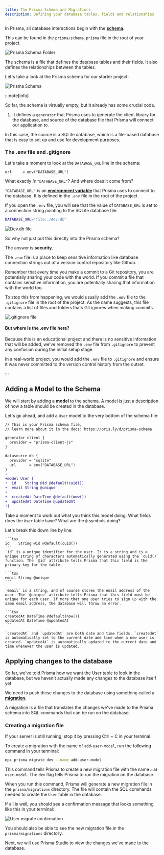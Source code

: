 ```yaml
---
title: The Prisma Schema and Migrations
description: Defining your database tables, fields and relationships
---
```



In Prisma, all database interactions begin with the [**schema**](https://www.prisma.io/docs/orm/prisma-schema/overview).

This can be found in the `prisma/schema.prisma` file in the root of your project.

![Prisma Schema Folder](src/assets/png/prisma/prisma-schema-folder.png)

The schema is a file that defines the database tables and their fields. It also defines the relationships between the tables.

Let's take a look at the Prisma schema for our starter project:

![Prisma Schema](src/assets/png/prisma/prisma-schema-start.png)

:::note[Info]

So far, the schema is virtually empty, but it already has some crucial code.

1. It defines a `generator` that Prisma uses to generate the client library for the database, and source of the database file that Prisma will connect our application to.

In this case, the source is a SQLite database, which is a file-based database that is easy to set up and use for development purposes.

### The .env file and .gitignore

Let's take a moment to look at the `DATABASE_URL` line in the schema:

```tsx
url     = env("DATABASE_URL")
```

What exactly *is* `"DATABASE_URL"`? And where does it come from?

`"DATABASE_URL"` is an [**environment variable**](https://www.freecodecamp.org/news/what-are-environment-variables-and-how-can-i-use-them-with-gatsby-and-netlify/#what-are-environment-variables) that Prisma uses to connect to the database. It is defined in the `.env` file in the root of the project.

If you open the `.env` file, you will see that the value of `DATABASE_URL` is set to a connection string pointing to the SQLite database file:

```bash
DATABASE_URL="file:./dev.db"
```

![Dev.db file](src/assets/png/prisma/dev-db-file.png)

So why not just put this directly into the Prisma schema?

The answer is **security**.

The `.env` file is a place to keep sensitive information like database connection strings out of a version control repository like Github.

Remember that every time you make a commit to a Git repository, you are potentially sharing your code with the world. If you commit a file that contains sensitive information, you are potentially sharing that information with the world too.

To stop this from happening, we would usually add the `.env` file to the `.gitignore` file in the root of the project. As the name suggests, this file contains a list of files and folders thats Git ignores when making commits.

![.gitignore file](src/assets/png/prisma/gitignore-file.png)

#### But where is the .env file here?

Because this is an educational project and there is no sensitive information that will be added, we've removed the `.env` file from `.gitignore` to prevent any confusion during the initial setup stage.

In a real-world project, you would add the `.env` file to `.gitignore` and ensure it was never committed to the version control history from the outset.

:::

## Adding a Model to the Schema

We will start by adding a [**model**](https://www.prisma.io/docs/orm/prisma-schema/data-model/models) to the schema. A model is just a description of how a table should be created in the database.

Let's go ahead, and add a `User` model to the very bottom of the schema file:

```diff lang="tsx" title="prisma/schema.prisma"
// This is your Prisma schema file,
// learn more about it in the docs: https://pris.ly/d/prisma-schema

generator client {
  provider = "prisma-client-js"
}

datasource db {
  provider = "sqlite"
  url      = env("DATABASE_URL")
}
+
+model User {
+  id    String @id @default(cuid())
+  email String @unique
+
+  createdAt DateTime @default(now())
+  updatedAt DateTime @updatedAt
+}
```

Take a moment to work out what you think this model doing. What fields does the `User` table have? What are the `@` symbols doing?

<MonsterReveal title='Defining the User model'>
  <div>
    Let's break this down line by line:

    ```tsx
    id    String @id @default(cuid())
    ```
    `id` is a unique identifier for the user. It is a string and is a unique string of characters automatically generated using the `cuid()` function. The `@id` attribute tells Prisma that this field is the primary key for the table.

    ```tsx
    email String @unique
    ```

    `email` is a string, and of course stores the email address of the user. The `@unique` attribute tells Prisma that this field must be unique for each user. If more that one user tries to sign up with the same email address, the database will throw an error.

    ```tsx
    createdAt DateTime @default(now())
    updatedAt DateTime @updatedAt
    ```

    `createdAt` and `updatedAt` are both date and time fields. `createdAt` is automatically set to the current date and time when a new user is created. `updatedAt` is automatically updated to the current date and time whenever the user is updated.
  </div>
</MonsterReveal>

## Applying changes to the database

So far, we've told Prisma how we want the User table to look in the database, but we haven't actually made any changes to the database itself yet.

We need to push these changes to the database using something called a [**migration**](https://www.prisma.io/docs/orm/prisma-migrate/getting-started).

A migration is a file that translates the changes we've made to the Prisma schema into SQL commands that can be run on the database.

### Creating a migration file

If your server is still running, stop it by pressing <MonsterKbd>Ctrl + C</MonsterKbd> in your terminal.

To create a migration with the name of `add-user-model`, run the following command in your terminal:

```bash
npx prisma migrate dev --name add-user-model
```

This command tells Prisma to create a new migration file with the name `add-user-model`. The `dev` flag tells Prisma to run the migration on the database.

When you run this command, Prisma will generate a new migration file in the `prisma/migrations` directory. The file will contain the SQL commands needed to create the `User` table in the database.

If all is well, you should see a confirmation message that looks something like this in your terminal:

![User migrate confirmation](src/assets/png/prisma/user-migrate-confirmation.png)

You should also be able to see the new migration file in the `prisma/migrations` directory.

Next, we will use Prisma Studio to view the changes we've made to the database.
